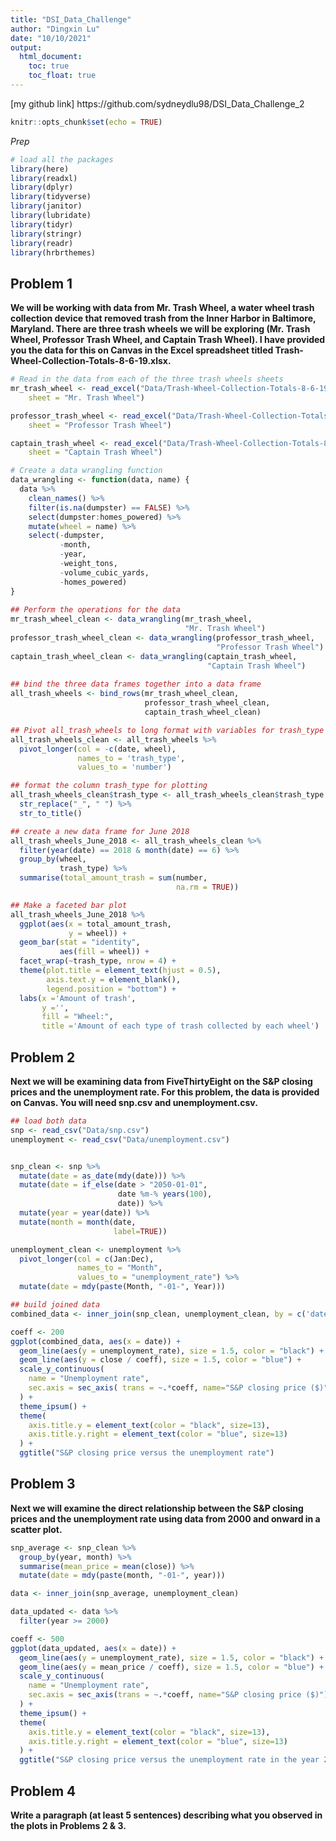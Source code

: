 ```yaml
---
title: "DSI_Data_Challenge"
author: "Dingxin Lu"
date: "10/10/2021"
output:
  html_document:
    toc: true
    toc_float: true
---
```

[my github link] https://github.com/sydneydlu98/DSI_Data_Challenge_2

```r
knitr::opts_chunk$set(echo = TRUE)
```

*Prep* 
```r
# load all the packages
library(here)
library(readxl)
library(dplyr)
library(tidyverse)
library(janitor)
library(lubridate) 
library(tidyr)
library(stringr)
library(readr)
library(hrbrthemes)
```

## Problem 1

**We will be working with data from Mr. Trash Wheel, a water wheel trash collection device that removed trash from the Inner Harbor in Baltimore, Maryland. There are three trash wheels we will be exploring (Mr. Trash Wheel, Professor Trash Wheel, and Captain Trash Wheel). I have provided you the data for this on Canvas in the Excel spreadsheet titled Trash-Wheel-Collection-Totals-8-6-19.xlsx.**

```r
# Read in the data from each of the three trash wheels sheets
mr_trash_wheel <- read_excel("Data/Trash-Wheel-Collection-Totals-8-6-19.xlsx", 
    sheet = "Mr. Trash Wheel") 

professor_trash_wheel <- read_excel("Data/Trash-Wheel-Collection-Totals-8-6-19.xlsx", 
    sheet = "Professor Trash Wheel")

captain_trash_wheel <- read_excel("Data/Trash-Wheel-Collection-Totals-8-6-19.xlsx", 
    sheet = "Captain Trash Wheel")

# Create a data wrangling function
data_wrangling <- function(data, name) {
  data %>%
    clean_names() %>%
    filter(is.na(dumpster) == FALSE) %>%
    select(dumpster:homes_powered) %>%
    mutate(wheel = name) %>%
    select(-dumpster, 
           -month, 
           -year, 
           -weight_tons, 
           -volume_cubic_yards, 
           -homes_powered)
}
 
## Perform the operations for the data
mr_trash_wheel_clean <- data_wrangling(mr_trash_wheel, 
                                       "Mr. Trash Wheel")
professor_trash_wheel_clean <- data_wrangling(professor_trash_wheel,
                                              "Professor Trash Wheel")
captain_trash_wheel_clean <- data_wrangling(captain_trash_wheel,
                                            "Captain Trash Wheel")
  
## bind the three data frames together into a data frame
all_trash_wheels <- bind_rows(mr_trash_wheel_clean,
                              professor_trash_wheel_clean,
                              captain_trash_wheel_clean)

## Pivot all_trash_wheels to long format with variables for trash_type and number of each trash type
all_trash_wheels_clean <- all_trash_wheels %>%
  pivot_longer(col = -c(date, wheel),
               names_to = 'trash_type', 
               values_to = 'number')

## format the column trash_type for plotting
all_trash_wheels_clean$trash_type <- all_trash_wheels_clean$trash_type %>%
  str_replace("_", " ") %>%
  str_to_title()

## create a new data frame for June 2018
all_trash_wheels_June_2018 <- all_trash_wheels_clean %>%
  filter(year(date) == 2018 & month(date) == 6) %>%
  group_by(wheel, 
           trash_type) %>%
  summarise(total_amount_trash = sum(number, 
                                     na.rm = TRUE))

## Make a faceted bar plot
all_trash_wheels_June_2018 %>%
  ggplot(aes(x = total_amount_trash,
             y = wheel)) +
  geom_bar(stat = "identity",
           aes(fill = wheel)) +
  facet_wrap(~trash_type, nrow = 4) +
  theme(plot.title = element_text(hjust = 0.5),
        axis.text.y = element_blank(),
        legend.position = "bottom") +
  labs(x ='Amount of trash',
       y ='',
       fill = "Wheel:",
       title ='Amount of each type of trash collected by each wheel')
```

## Problem 2

**Next we will be examining data from FiveThirtyEight on the S&P closing prices and the unemployment rate. For this problem, the data is provided on Canvas. You will need snp.csv and unemployment.csv.**
```r
## load both data
snp <- read_csv("Data/snp.csv")
unemployment <- read_csv("Data/unemployment.csv")


snp_clean <- snp %>%
  mutate(date = as_date(mdy(date))) %>%
  mutate(date = if_else(date > "2050-01-01",
                        date %m-% years(100),
                        date)) %>%
  mutate(year = year(date)) %>%
  mutate(month = month(date, 
                       label=TRUE))

unemployment_clean <- unemployment %>%
  pivot_longer(col = c(Jan:Dec),
               names_to = "Month", 
               values_to = "unemployment_rate") %>%
  mutate(date = mdy(paste(Month, "-01-", Year)))

## build joined data
combined_data <- inner_join(snp_clean, unemployment_clean, by = c('date'='date'))

coeff <- 200
ggplot(combined_data, aes(x = date)) +
  geom_line(aes(y = unemployment_rate), size = 1.5, color = "black") + 
  geom_line(aes(y = close / coeff), size = 1.5, color = "blue") + 
  scale_y_continuous(
    name = "Unemployment rate",
    sec.axis = sec_axis( trans = ~.*coeff, name="S&P closing price ($)") ## build a second Y axis
  ) +
  theme_ipsum() +
  theme(
    axis.title.y = element_text(color = "black", size=13),
    axis.title.y.right = element_text(color = "blue", size=13)
  ) +
  ggtitle("S&P closing price versus the unemployment rate")
```

## Problem 3

**Next we will examine the direct relationship between the S&P closing prices and the unemployment rate using data from 2000 and onward in a scatter plot.**
```r
snp_average <- snp_clean %>%
  group_by(year, month) %>%
  summarise(mean_price = mean(close)) %>%
  mutate(date = mdy(paste(month, "-01-", year)))

data <- inner_join(snp_average, unemployment_clean)

data_updated <- data %>%
  filter(year >= 2000)

coeff <- 500
ggplot(data_updated, aes(x = date)) +
  geom_line(aes(y = unemployment_rate), size = 1.5, color = "black") + 
  geom_line(aes(y = mean_price / coeff), size = 1.5, color = "blue") + 
  scale_y_continuous(
    name = "Unemployment rate",
    sec.axis = sec_axis(trans = ~.*coeff, name="S&P closing price ($)") ## build a second Y axis
  ) +
  theme_ipsum() +
  theme(
    axis.title.y = element_text(color = "black", size=13),
    axis.title.y.right = element_text(color = "blue", size=13)
  ) +
  ggtitle("S&P closing price versus the unemployment rate in the year 2015")
```

## Problem 4

**Write a paragraph (at least 5 sentences) describing what you observed in the plots in Problems 2 & 3.**

